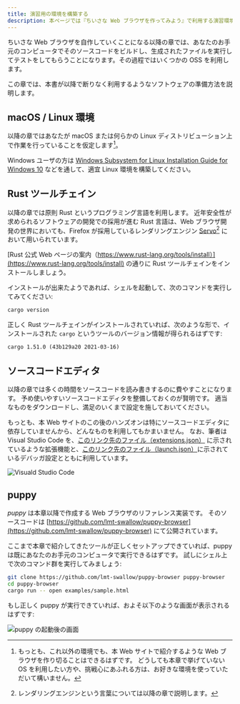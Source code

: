 ```yaml
---
title: 演習用の環境を構築する
description: 本ページでは『ちいさな Web ブラウザを作ってみよう』で利用する演習環境の構築方法を説明します。
---
```


ちいさな Web ブラウザを自作していくことになる以降の章では、あなたのお手元のコンピュータでそのソースコードをビルドし、生成されたファイルを実行してテストをしてもらうことになります。その過程ではいくつかの OSS を利用します。

この章では、本書が以降で断りなく利用するようなソフトウェアの準備方法を説明します。

## macOS / Linux 環境

以降の章ではあなたが macOS または何らかの Linux ディストリビューション上で作業を行っていることを仮定します[^challenge]。

Windows ユーザの方は [Windows Subsystem for Linux Installation Guide for Windows 10](https://docs.microsoft.com/en-us/windows/wsl/install-win10) などを通して、適宜 Linux 環境を構築してください。

[^challenge]:
    もっとも、これ以外の環境でも、本 Web サイトで紹介するような Web ブラウザを作り切ることはできるはずです。
    どうしても本章で挙げていない OS を利用したい方や、挑戦心にあふれる方は、お好きな環境を使っていただいて構いません。

## Rust ツールチェイン

以降の章では原則 Rust というプログラミング言語を利用します。
近年安全性が求められるソフトウェアの開発での採用が進む Rust 言語は、Web ブラウザ開発の世界においても、Firefox が採用しているレンダリングエンジン [Servo](https://github.com/servo/servo)[^rendering_engine] において用いられています。

[Rust 公式 Web ページの案内（https://www.rust-lang.org/tools/install）](https://www.rust-lang.org/tools/install) の通りに Rust ツールチェインをインストールしましょう。

インストールが出来たようであれば、シェルを起動して、次のコマンドを実行してみてください:

```sh
cargo version
```

正しく Rust ツールチェインがインストールされていれば、次のような形で、インストールされた `cargo` というツールのバージョン情報が得られるはずです:

```
cargo 1.51.0 (43b129a20 2021-03-16)
```

[^rendering_engine]: レンダリングエンジンという言葉については以降の章で説明します。

## ソースコードエディタ

以降の章では多くの時間をソースコードを読み書きするのに費やすことになります。
予め使いやすいソースコードエディタを整備しておくのが賢明です。
適当なものをダウンロードし、満足のいくまで設定を施しておいてください。

もっとも、本 Web サイトのこの後のハンズオンは特にソースコードエディタに依存していませんから、どんなものを利用してもかまいません。
なお、筆者は Visual Studio Code を、[このリンク先のファイル（extensions.json）](https://github.com/lmt-swallow/puppy-browser/blob/b2d37ec2791bb3bfc44224a9d6c44b9a6ab73b0c/.vscode/extensions.json) に示されているような拡張機能と、[このリンク先のファイル（launch.json）](https://github.com/lmt-swallow/puppy-browser/blob/b2d37ec2791bb3bfc44224a9d6c44b9a6ab73b0c/.vscode/launch.json)に示されているデバッガ設定とともに利用しています。

![Visuald Studio Code](./images/vscode.png)

## puppy

_puppy_ は本章以降で作成する Web ブラウザのリファレンス実装です。
そのソースコードは [https://github.com/lmt-swallow/puppy-browser](https://github.com/lmt-swallow/puppy-browser) にて公開されています。

ここまで本章で紹介してきたツールが正しくセットアップできていれば、puppy は既にあなたのお手元のコンピュータで実行できるはずです。
試しにシェル上で次のコマンド群を実行してみましょう:

```sh
git clone https://github.com/lmt-swallow/puppy-browser puppy-browser
cd puppy-browser
cargo run -- open examples/sample.html
```

もし正しく puppy が実行できていれば、およそ以下のような画面が表示されるはずです:

![puppy の起動後の画面](./images/puppy.png)

